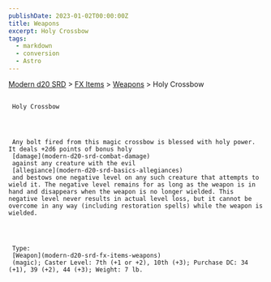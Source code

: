 ```yaml
---
publishDate: 2023-01-02T00:00:00Z
title: Weapons
excerpt: Holy Crossbow
tags:
  - markdown
  - conversion
  - Astro
---
```


[Modern d20 SRD](/#modernD20) >
[FX Items](modern-d20-srd-fx-items-index) >
[Weapons](modern-d20-srd-fx-items-weapons) > Holy Crossbow

##

     Holy Crossbow




     Any bolt fired from this magic crossbow is blessed with holy power. It deals +2d6 points of bonus holy
     [damage](modern-d20-srd-combat-damage)
     against any creature with the evil
     [allegiance](modern-d20-srd-basics-allegiances)
     and bestows one negative level on any such creature that attempts to wield it. The negative level remains for as long as the weapon is in hand and disappears when the weapon is no longer wielded. This negative level never results in actual level loss, but it cannot be overcome in any way (including restoration spells) while the weapon is wielded.




     Type:
     [Weapon](modern-d20-srd-fx-items-weapons)
     (magic); Caster Level: 7th (+1 or +2), 10th (+3); Purchase DC: 34 (+1), 39 (+2), 44 (+3); Weight: 7 lb.
